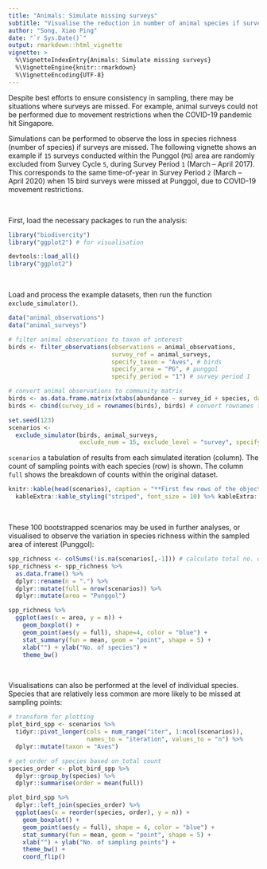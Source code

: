 ```yaml
---
title: "Animals: Simulate missing surveys"
subtitle: "Visualise the reduction in number of animal species if surveys are missed."
author: "Song, Xiao Ping"
date: "`r Sys.Date()`"
output: rmarkdown::html_vignette
vignette: >
  %\VignetteIndexEntry{Animals: Simulate missing surveys}
  %\VignetteEngine{knitr::rmarkdown}
  %\VignetteEncoding{UTF-8}
---
```


Despite best efforts to ensure consistency in sampling, there may be situations where surveys are missed. For example, animal surveys could not be performed due to movement restrictions when the COVID-19 pandemic hit Singapore.

Simulations can be performed to observe the loss in species richness (number of species) if surveys are missed. The following vignette shows an example if `15` surveys conducted within the Punggol (`PG`) area are randomly excluded from Survey Cycle `5`, during Survey Period `1` (March – April 2017). This corresponds to the same time-of-year in Survey Period `2` (March – April 2020) when 15 bird surveys were missed at Punggol, due to COVID-19 movement restrictions.

<br>

First, load the necessary packages to run the analysis:

```r
library("biodivercity")
library("ggplot2") # for visualisation
```

```r
devtools::load_all()
library("ggplot2")
```

<br>

Load and process the example datasets, then run the function `exclude_simulator()`. 

```r

data("animal_observations")
data("animal_surveys")

# filter animal observations to taxon of interest
birds <- filter_observations(observations = animal_observations,
                             survey_ref = animal_surveys,
                             specify_taxon = "Aves", # birds
                             specify_area = "PG", # punggol
                             specify_period = "1") # survey period 1

# convert animal observations to community matrix
birds <- as.data.frame.matrix(xtabs(abundance ~ survey_id + species, data = birds))
birds <- cbind(survey_id = rownames(birds), birds) # convert rownames to col

set.seed(123)
scenarios <- 
  exclude_simulator(birds, animal_surveys,
                    exclude_num = 15, exclude_level = "survey", specify_cycles = 5)

```

`scenarios` a tabulation of results from each simulated iteration (column). The count of sampling points with each species (row) is shown. The column `full` shows the breakdown of counts within the original dataset.

```r
knitr::kable(head(scenarios), caption = "**First few rows of the object `scenarios`.**") %>%
  kableExtra::kable_styling("striped", font_size = 10) %>% kableExtra::scroll_box(width = "100%")
```

<br>

These 100 bootstrapped scenarios may be used in further analyses, or visualised to observe the variation in species richness within the sampled area of interest (Punggol): 

```r

spp_richness <- colSums(!is.na(scenarios[,-1])) # calculate total no. of bird species per scenario
spp_richness <- spp_richness %>%
  as.data.frame() %>%
  dplyr::rename(n = ".") %>%
  dplyr::mutate(full = nrow(scenarios)) %>%
  dplyr::mutate(area = "Punggol")

spp_richness %>%
  ggplot(aes(x = area, y = n)) +
    geom_boxplot() +
    geom_point(aes(y = full), shape=4, color = "blue") +
    stat_summary(fun = mean, geom = "point", shape = 5) + 
    xlab("") + ylab("No. of species") + 
    theme_bw()

```

<br>

Visualisations can also be performed at the level of individual species. Species that are relatively less common are more likely to be missed at sampling points: 

```r

# transform for plotting
plot_bird_spp <- scenarios %>%
  tidyr::pivot_longer(cols = num_range("iter", 1:ncol(scenarios)),
                      names_to = "iteration", values_to = "n") %>%
  dplyr::mutate(taxon = "Aves")

# get order of species based on total count
species_order <- plot_bird_spp %>%
  dplyr::group_by(species) %>%
  dplyr::summarise(order = mean(full))

plot_bird_spp %>%
  dplyr::left_join(species_order) %>% 
  ggplot(aes(x = reorder(species, order), y = n)) +
    geom_boxplot() +
    geom_point(aes(y = full), shape = 4, color = "blue") +
    stat_summary(fun = mean, geom = "point", shape = 5) + 
    xlab("") + ylab("No. of sampling points") + 
    theme_bw() +
    coord_flip() 

```

